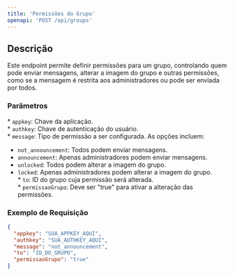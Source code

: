 ```yaml
---
title: 'Permissões do Grupo'
openapi: 'POST /api/groups'
---
```


## Descrição

Este endpoint permite definir permissões para um grupo, controlando quem pode enviar mensagens, alterar a imagem do grupo e outras permissões, como se a mensagem é restrita aos administradores ou pode ser enviada por todos.

### Parâmetros

\* `appkey`: Chave da aplicação.  
\* `authkey`: Chave de autenticação do usuário.  
\* `message`: Tipo de permissão a ser configurada. As opções incluem:
  - `not_announcement`: Todos podem enviar mensagens.  
  - `announcement`: Apenas administradores podem enviar mensagens.  
  - `unlocked`: Todos podem alterar a imagem do grupo.  
  - `locked`: Apenas administradores podem alterar a imagem do grupo.  
\* `to`: ID do grupo cuja permissão será alterada.  
\* `permissaoGrupo`: Deve ser "true" para ativar a alteração das permissões.

### Exemplo de Requisição

```json
{
  "appkey": "SUA_APPKEY_AQUI",
  "authkey": "SUA_AUTHKEY_AQUI",
  "message": "not_announcement",
  "to": "ID_DO_GRUPO",
  "permissaoGrupo": "true"
}
